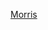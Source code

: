 {{US county navigation box
| collapse_state = {{{state|expanded}}}
| listclass      = hlist

| template_name  = 摩里斯縣 (堪薩斯州)
| county         = 摩里斯縣
| state          = 堪薩斯州
| seat           = 康瑟爾格羅夫

| map_image      = Map of Kansas highlighting Morris County.svg
| map_alt        = Map of Kansas highlighting Morris County
| map_caption    = Map of Kansas highlighting Morris County

| title1 = [[城市]]
| body1  = 
* [[康瑟爾格羅夫 (堪薩斯州)|康瑟爾格羅夫]]
* [[鄧拉普 (堪薩斯州)|鄧拉普]]
* [[德懷特 (堪薩斯州)|德懷特]]
* [[赫靈頓 (堪薩斯州)|赫靈頓]]‡
* [[拉蒂默 (堪薩斯州)|拉蒂默]]
* [[帕克維爾 (堪薩斯州)|帕克維爾]]
* [[懷特城 (堪薩斯州)|懷特城]]
* [[威爾西 (堪薩斯州)|威爾西]]

| title2 = [[非建制地區]]
| body2  = 
* [[伯迪克 (堪薩斯州)|伯迪克]]
* [[德拉文 (堪薩斯州)|德拉文]]
* [[戴蒙德斯普林斯 (堪薩斯州)|戴蒙德斯普林斯]]
* [[斯基迪 (堪薩斯州)|斯基迪]]

| title3 = [[行政鎮區]]
| body3  =
* [[海蘭鎮區 (堪薩斯州摩里斯縣)|海蘭鎮區]]
* [[歐弗蘭鎮區 (堪薩斯州摩里斯縣)|歐弗蘭鎮區]]
* [[一號鎮區 (堪薩斯州摩里斯縣)|一號鎮區]]
* [[二號鎮區 (堪薩斯州摩里斯縣)|二號鎮區]]
* [[三號鎮區 (堪薩斯州摩里斯縣)|三號鎮區]]
* [[四號鎮區 (堪薩斯州摩里斯縣)|四號鎮區]]
* [[五號鎮區 (堪薩斯州摩里斯縣)|五號鎮區]]
* [[六號鎮區 (堪薩斯州摩里斯縣)|六號鎮區]]
* [[七號鎮區 (堪薩斯州摩里斯縣)|七號鎮區]]
* [[八號鎮區 (堪薩斯州摩里斯縣)|八號鎮區]]
* [[九號鎮區 (堪薩斯州摩里斯縣)|九號鎮區]]

| title4 = 註釋
| body4  = ‡該聚居地部分隸屬其他縣份

}}<noinclude>
{{collapsible option}}
[[Category:堪薩斯州縣份導航模板|Morris]]
[[Category:摩里斯縣 (堪薩斯州)| ]]
</noinclude>